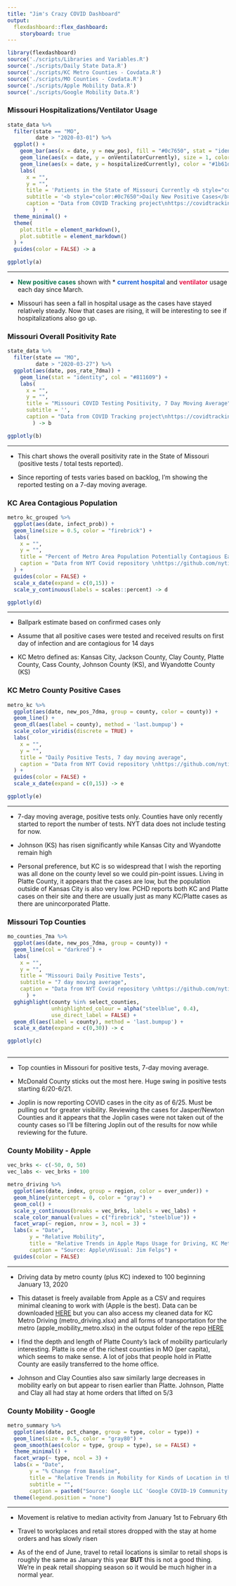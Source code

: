 ```yaml
---
title: "Jim's Crazy COVID Dashboard"
output: 
  flexdashboard::flex_dashboard:
    storyboard: true
---
```


```r
library(flexdashboard)
source('./scripts/Libraries and Variables.R')
source('./scripts/Daily State Data.R')
source('./scripts/KC Metro Counties - Covdata.R')
source('./scripts/MO Counties - Covdata.R')
source('./scripts/Apple Mobility Data.R')
source('./scripts/Google Mobility Data.R')
```


### Missouri Hospitalizations/Ventilator Usage

```r
state_data %>%
  filter(state == "MO",
         date > "2020-03-01") %>%
  ggplot() +
    geom_bar(aes(x = date, y = new_pos), fill = "#0c7650", stat = "identity") +
    geom_line(aes(x = date, y = onVentilatorCurrently), size = 1, color = "#e8174a") +
    geom_line(aes(x = date, y = hospitalizedCurrently), color = "#1b61da") +
    labs(
      x = "",
      y = "",
      title = 'Patients in the State of Missouri Currently <b style="color:#1b61da">Hospitalized</b> or on <b style="color:#e8174a">Ventilators</b> for COVID',
      subtitle = '<b style="color:#0c7650">Daily New Positive Cases</b>',
      caption = "Data from COVID Tracking project\nhttps://covidtracking.com/\nVisual: Jim Felps"
        )   +
  theme_minimal() +
  theme(
    plot.title = element_markdown(),
    plot.subtitle = element_markdown()
  ) +
  guides(color = FALSE) -> a

ggplotly(a)
```

***

* <b style="color:#0c7650">New positive cases</b> shown with * <b style="color:#1b61da">current hospital</b> and <b style="color:#e8174a">ventilator</b> usage each day since March. 

* Missouri has seen a fall in hospital usage as the cases have stayed relatively steady. Now that cases are rising, it will be interesting to see if hospitalizations also go up.

### Missouri Overall Positivity Rate

```r
state_data %>%
  filter(state == "MO",
         date > "2020-03-27") %>%
  ggplot(aes(date, pos_rate_7dma)) +
    geom_line(stat = "identity", col = "#811609") +
    labs(
      x = "",
      y = "",
      title = "Missouri COVID Testing Positivity, 7 Day Moving Average",
      subtitle = '',
      caption = "Data from COVID Tracking project\nhttps://covidtracking.com/\nVisual: Jim Felps"
        ) -> b

ggplotly(b)
```


***

* This chart shows the overall positivity rate in the State of Missouri (positive tests / total tests reported). 

* Since reporting of tests varies based on backlog, I'm showing the reported testing on a 7-day moving average.

### KC Area Contagious Population

```r
metro_kc_grouped %>% 
  ggplot(aes(date, infect_prob)) +
  geom_line(size = 0.5, color = "firebrick") +
  labs(
    x = "",
    y = "",
    title = "Percent of Metro Area Population Potentially Contagious Each Day",
    caption = "Data from NYT Covid repository \nhttps://github.com/nytimes/covid-19-data\nVisual: Jim Felps"
  ) +
  guides(color = FALSE) +
  scale_x_date(expand = c(0,15)) +
  scale_y_continuous(labels = scales::percent) -> d

ggplotly(d)
```

***

* Ballpark estimate based on confirmed cases only

* Assume that all positive cases were tested and received results on first day of infection and are contagious for 14 days

* KC Metro defined as: Kansas City, Jackson County, Clay County, Platte County, Cass County, Johnson County (KS), and Wyandotte County (KS)

### KC Metro County Positive Cases

```r
metro_kc %>% 
  ggplot(aes(date, new_pos_7dma, group = county, color = county)) +
  geom_line() +
  geom_dl(aes(label = county), method = 'last.bumpup') +
  scale_color_viridis(discrete = TRUE) +
  labs(
    x = "",
    y = "",
    title = "Daily Positive Tests, 7 day moving average",
    caption = "Data from NYT Covid repository \nhttps://github.com/nytimes/covid-19-data\nVisual: Jim Felps"
  ) +
  guides(color = FALSE) +
  scale_x_date(expand = c(0,15)) -> e

ggplotly(e)
```

***

* 7-day moving average, positive tests only. Counties have only recently started to report the number of tests. NYT data does not include testing for now.

* Johnson (KS) has risen significantly while Kansas City and Wyandotte remain high

* Personal preference, but KC is so widespread that I wish the reporting was all done on the county level so we could pin-point issues. Living in Platte County, it appears that the cases are low, but the population outside of Kansas City is also very low. PCHD reports both KC and Platte cases on their site and there are usually just as many KC/Platte cases as there are unincorporated Platte.

### Missouri Top Counties

```r
mo_counties_7ma %>% 
  ggplot(aes(date, new_pos_7dma, group = county)) +
  geom_line(col = "darkred") +
  labs(
    x = "",
    y = "",
    title = "Missouri Daily Positive Tests",
    subtitle = "7 day moving average",
    caption = "Data from NYT Covid repository \nhttps://github.com/nytimes/covid-19-data\nVisual: Jim Felps"
      ) +
  gghighlight(county %in% select_counties,
              unhighlighted_colour = alpha("steelblue", 0.4),
              use_direct_label = FALSE) +
  geom_dl(aes(label = county), method = 'last.bumpup') +
  scale_x_date(expand = c(0,30)) -> c

ggplotly(c)
  
```

***

* Top counties in Missouri for positive tests, 7-day moving average.

* McDonald County sticks out the most here. Huge swing in positive tests starting 6/20-6/21.

* Joplin is now reporting COVID cases in the city as of 6/25. Must be pulling out for greater visibility. Reviewing the cases for Jasper/Newton Counties and it appears that the Joplin cases were not taken out of the county cases so I'll be filtering Joplin out of the results for now while reviewing for the future.

### County Mobility - Apple

```r
vec_brks <- c(-50, 0, 50)
vec_labs <- vec_brks + 100

metro_driving %>% 
  ggplot(aes(date, index, group = region, color = over_under)) +
  geom_hline(yintercept = 0, color = "gray") +
  geom_col() +
  scale_y_continuous(breaks = vec_brks, labels = vec_labs) +
  scale_color_manual(values = c("firebrick", "steelblue")) +
  facet_wrap(~ region, nrow = 3, ncol = 3) +
  labs(x = "Date", 
       y = "Relative Mobility",
       title = "Relative Trends in Apple Maps Usage for Driving, KC Metro Area",
       caption = "Source: Apple\nVisual: Jim Felps") +
  guides(color = FALSE)
```

***

* Driving data by metro county (plus KC) indexed to 100 beginning January 13, 2020

* This dataset is freely available from Apple as a CSV and requires minimal cleaning to work with (Apple is the best). Data can be downloaded [HERE](https://www.apple.com/covid19/mobility) but you can also access my cleaned data for KC Metro Driving (metro_driving.xlsx) and all forms of transportation for the metro (apple_mobility_metro.xlsx) in the output folder of the repo [HERE](https://github.com/jimfelps/covid-tracking/tree/master/output)

* I find the depth and length of Platte County's lack of mobility particularly interesting. Platte is one of the richest counties in MO (per capita), which seems to make sense. A lot of jobs that people hold in Platte County are easily transferred to the home office. 

* Johnson and Clay Counties also saw similarly large decreases in mobility early on but appear to risen earlier than Platte. Johnson, Platte and Clay all had stay at home orders that lifted on 5/3

### County Mobility - Google

```r
metro_summary %>% 
  ggplot(aes(date, pct_change, group = type, color = type)) +
  geom_line(size = 0.5, color = "gray80") +
  geom_smooth(aes(color = type, group = type), se = FALSE) +
  theme_minimal() +
  facet_wrap(~ type, ncol = 3) +
  labs(x = "Date",
       y = "% Change from Baseline",
       title = "Relative Trends in Mobility for Kinds of Location in the KC Metro",
       subtitle = "",
       caption = paste0("Source: Google LLC 'Google COVID-19 Community Mobility Reports'\nhttps://www.google.com/covid19/mobility/ Accessed: ", Sys.Date(),"\nVisual: Jim Felps")) +
  theme(legend.position = "none")
```

***

* Movement is relative to median activity from January 1st to February 6th

* Travel to workplaces and retail stores dropped with the stay at home orders and has slowly risen

* As of the end of June, travel to retail locations is similar to retail shops is roughly the same as January this year <b>BUT</b> this is not a good thing. We're in peak retail shopping season so it would be much higher in a normal year.